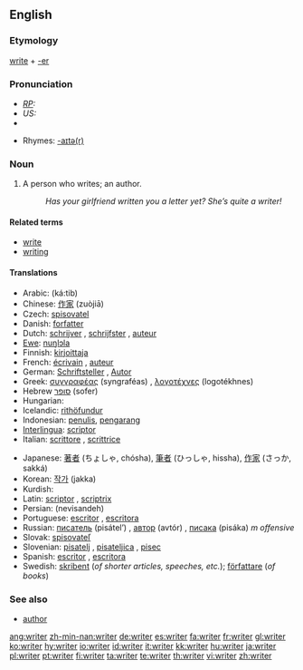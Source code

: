 ==English==
{{wikipedia}}

===Etymology===
[[write]] + [[-er]]

===Pronunciation===
* ''[[RP]]:'' {{IPA|/ɹaɪtə/}}
* ''US:'' {{IPA|/ɹaɪtɚ/}}
* {{audio|en-us-writer.ogg|Audio (US)}}

* Rhymes: [[Rhymes:English:-aɪtə(r)|-aɪtə(r)]]

===Noun===
{{en-noun}}

# A person who writes; an author.
#: ''Has your girlfriend written you a letter yet? She’s quite a writer!''

====Related terms====
* [[write]]
* [[writing]]

====Translations====
{{trans-top|person who writes; an author}}
* Arabic: {{ARchar|[[كاتب]]}} (ká:tib) {{m}}
* Chinese: [[作家]] (zuòjiā)
* Czech: [[spisovatel]] {{m}}
* Danish: [[forfatter]]
* Dutch: [[schrijver]] {{m}}, [[schrijfster]] {{f}}, [[auteur]] {{m|f}}
* [[Ewe]]: [[nuŋlɔla]]
* Finnish: [[kirjoittaja]]
* French: [[écrivain]] {{m}}, [[auteur]] {{m}}
* German: [[Schriftsteller]] {{m}}, [[Autor]] {{m}}
* Greek: [[συγγραφέας]] (syngraféas) {{m}}, [[λογοτέχνες]] (logotékhnes) {{p}}
* Hebrew [[סופר]] {{m}} (sofer)
* Hungarian: {{t|hu|író}}
* Icelandic: [[rithöfundur]] {{m}}
* Indonesian: [[tulis|penulis]], [[karang|pengarang]]
* [[Interlingua]]: [[scriptor]]
* Italian: [[scrittore]] {{m}}, [[scrittrice]] {{f}}
{{trans-mid}}
* Japanese: [[著者]] (ちょしゃ, chósha), [[筆者]] (ひっしゃ, hissha), [[作家]] (さっか, sakká)
* Korean: [[작가]] (jakka)
* Kurdish: {{KUchar|[[نوسه‌ر]]}}
* Latin: [[scriptor]] {{m}}, [[scriptrix]] {{f}}
* Persian: {{FAchar|[[نویسنده]]}} (nevisandeh)
* Portuguese: [[escritor]] {{m}}, [[escritora]] {{f}}
* Russian: [[писатель]] (pisátel’) {{m}}, [[автор]] (avtór) {{m}}, [[писака]] (pisáka) ''m offensive''
* Slovak: [[spisovateľ]]
* Slovenian: [[pisatelj]] {{m}}, [[pisateljica]] {{f}}, [[pisec]]
* Spanish: [[escritor]] {{m}}, [[escritora]] {{f}}
* Swedish: [[skribent]] {{c}} (''of shorter articles, speeches, etc.''); [[författare]] {{c}} (''of books'')
{{trans-bottom}}

===See also===
* [[author]]

[[ang:writer]]
[[zh-min-nan:writer]]
[[de:writer]]
[[es:writer]]
[[fa:writer]]
[[fr:writer]]
[[gl:writer]]
[[ko:writer]]
[[hy:writer]]
[[io:writer]]
[[id:writer]]
[[it:writer]]
[[kk:writer]]
[[hu:writer]]
[[ja:writer]]
[[pl:writer]]
[[pt:writer]]
[[fi:writer]]
[[ta:writer]]
[[te:writer]]
[[th:writer]]
[[vi:writer]]
[[zh:writer]]